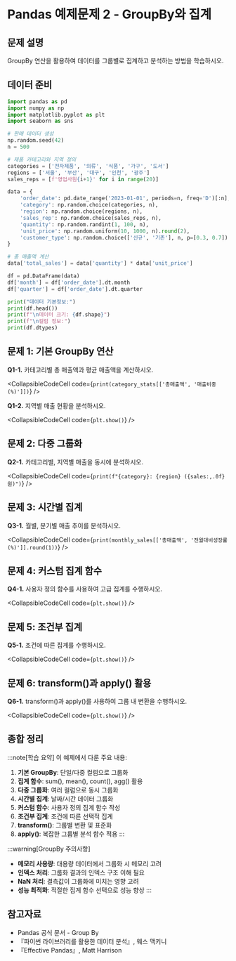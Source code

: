 # Pandas 예제문제 2 - GroupBy와 집계

## 문제 설명

GroupBy 연산을 활용하여 데이터를 그룹별로 집계하고 분석하는 방법을 학습하시오.

## 데이터 준비

```python
import pandas as pd
import numpy as np
import matplotlib.pyplot as plt
import seaborn as sns

# 판매 데이터 생성
np.random.seed(42)
n = 500

# 제품 카테고리와 지역 정의
categories = ['전자제품', '의류', '식품', '가구', '도서']
regions = ['서울', '부산', '대구', '인천', '광주']
sales_reps = [f'영업사원{i+1}' for i in range(20)]

data = {
    'order_date': pd.date_range('2023-01-01', periods=n, freq='D')[:n],
    'category': np.random.choice(categories, n),
    'region': np.random.choice(regions, n),
    'sales_rep': np.random.choice(sales_reps, n),
    'quantity': np.random.randint(1, 100, n),
    'unit_price': np.random.uniform(10, 1000, n).round(2),
    'customer_type': np.random.choice(['신규', '기존'], n, p=[0.3, 0.7])
}

# 총 매출액 계산
data['total_sales'] = data['quantity'] * data['unit_price']

df = pd.DataFrame(data)
df['month'] = df['order_date'].dt.month
df['quarter'] = df['order_date'].dt.quarter

print("데이터 기본정보:")
print(df.head())
print(f"\n데이터 크기: {df.shape}")
print(f"\n컬럼 정보:")
print(df.dtypes)
```

## 문제 1: 기본 GroupBy 연산

**Q1-1.** 카테고리별 총 매출액과 평균 매출액을 계산하시오.

<CollapsibleCodeCell code={`print(category_stats[['총매출액', '매출비중(%)']])`} />

**Q1-2.** 지역별 매출 현황을 분석하시오.

<CollapsibleCodeCell code={`plt.show()`} />

## 문제 2: 다중 그룹화

**Q2-1.** 카테고리별, 지역별 매출을 동시에 분석하시오.

<CollapsibleCodeCell code={`print(f"{category}: {region} ({sales:,.0f}원)")`} />

## 문제 3: 시간별 집계

**Q3-1.** 월별, 분기별 매출 추이를 분석하시오.

<CollapsibleCodeCell code={`print(monthly_sales[['총매출액', '전월대비성장률(%)']].round(1))`} />

## 문제 4: 커스텀 집계 함수

**Q4-1.** 사용자 정의 함수를 사용하여 고급 집계를 수행하시오.

<CollapsibleCodeCell code={`plt.show()`} />

## 문제 5: 조건부 집계

**Q5-1.** 조건에 따른 집계를 수행하시오.

<CollapsibleCodeCell code={`plt.show()`} />

## 문제 6: transform()과 apply() 활용

**Q6-1.** transform()과 apply()를 사용하여 그룹 내 변환을 수행하시오.

<CollapsibleCodeCell code={`plt.show()`} />

## 종합 정리

:::note[학습 요약]
이 예제에서 다룬 주요 내용:

1. **기본 GroupBy**: 단일/다중 컬럼으로 그룹화
2. **집계 함수**: sum(), mean(), count(), agg() 활용
3. **다중 그룹화**: 여러 컬럼으로 동시 그룹화
4. **시간별 집계**: 날짜/시간 데이터 그룹화
5. **커스텀 함수**: 사용자 정의 집계 함수 작성
6. **조건부 집계**: 조건에 따른 선택적 집계
7. **transform()**: 그룹별 변환 및 표준화
8. **apply()**: 복잡한 그룹별 분석 함수 적용
:::

:::warning[GroupBy 주의사항]
- **메모리 사용량**: 대용량 데이터에서 그룹화 시 메모리 고려
- **인덱스 처리**: 그룹화 결과의 인덱스 구조 이해 필요
- **NaN 처리**: 결측값이 그룹화에 미치는 영향 고려
- **성능 최적화**: 적절한 집계 함수 선택으로 성능 향상
:::

## 참고자료

- Pandas 공식 문서 - Group By
- 『파이썬 라이브러리를 활용한 데이터 분석』, 웨스 맥키니
- 『Effective Pandas』, Matt Harrison